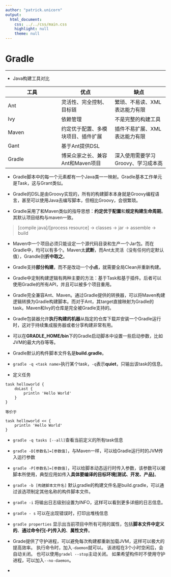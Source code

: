 ```yaml
---
author: "patrick.unicorn"
output:
  html_document:
    css: ../../css/main.css
    highlight: null
    theme: null
---
```


Gradle
===

* * *

+ Java构建工具对比

|工具|优点|缺点|
|--|--|--|
|Ant|灵活性、完全控制、目标链|繁琐、不易读、XML表达能力有限|
|Ivy|依赖管理|不是完整的构建工具|
|Maven|约定优于配置、多模块项目、插件扩展|插件不易扩展、XML表达能力有限|
|Gant|基于Ant提供DSL||
|Gradle|博采众家之长、兼容Ant和Maven项目|深入使用需要学习Groovy、学习成本高|

+ Gradle脚本中的每一个元素都有一个Java类一一映射。Gradle基本工作单元是Task，这与Grant类似。

+ Gradle的DSL是由Groovy实现的，所有的构建脚本本身就是Groovy编程语言，甚至可以使用Java去编写脚本，但相比Groovy，会很繁琐。

+ Gradle采用了和Maven类似的指导思想：**约定优于配置**和**规定构建生命周期**。其默认项目结构与maven一致。

<blockquote>
[compile java]/[process resource] -> classes -> jar -> assemble -> build
</blockquote>

+ Maven中一个项目必须只能设定一个源代码目录和生产一个Jar包。而在Gradle中，均可以有多个。Maven太**武断**，而Ant太灵活（没有任何约定默认值），Grandle则**折中取之**。

+ Gradle支持**部分构建**，而不是改动一个**小点**，就需要全局Clean并重新构建。

+ Gradle中定制构建逻辑有两种主要的方法：基于Task和基于插件。后者可以使用Gradle的所有API，并且可以被多个项目重用。

+ Gradle完全兼容Ant、Maven。通过Gradle提供的转换器，可以将Maven构建逻辑转换为Gradle构建脚本。而对于Ant，其target直接映射为Gradle的task。Maven和Ivy的仓库是完全被Gradle支持的。

+ Gradle包装器允许**执行构建的机器**从指定的仓库下载并安装一个Gradle运行时，这对于持续集成服务器或者分享构建非常有用。

+ 可以在**GRADLE_HOME/bin**下的Gradle启动脚本中设置一些启动参数，比如JVM的最大内存等等。

+ Gradle默认的构件脚本文件名是**build.gradle**。

+ `gradle -q <task name>`执行某个task，`-q`表示**quiet**，只输出该task的信息。

+ 定义任务

```
task helloworld {
    doLast {
        println 'Hello World'
    }
}

等价于

task helloworld << {
    println 'Hello World'
}
```

+ `gradle -q tasks [--all]`查看当前定义的所有task信息

+ `gradle -D[参数名]=[参数值]`，与Maven一样，可以给Gradle运行时的JVM传入运行参数

+ `gradle -P[参数名]=[参数值]`，可以给脚本动态运行时传入参数，该参数可以被脚本所使用，典型应用如传入**具体要编译的目标环境[测试、开发、产品]**。

+ `gradle -b [构建脚本文件名]` 默认gradle的构建文件名是build.gradle，可以通过该选项制定其他名称的构件脚本文件。

+ `gradle -i` 将输出日志级别设置为INFO，这样可以看到更多详细的日志信息。

+ `gradle - s` 可以在出现错误时，打印出堆栈信息

+ `gradle properties` 显示出当前项目中所有可用的属性，包括**脚本文件中定义的**、**通过命令行[-P]传入的**、**属性文件**。

+ Grade提供了守护进程，可以避免每次构建都重新加载JVM，这样可以极大的提高效率。 执行命令时，加入`-daemon`就可以。 该进程在3个小时空闲后，会自动关闭。 也可以使用`gradel --stop`主动关闭。 如果希望构件时不使用守护进程，可以加入`--no-daemon`。

+ 